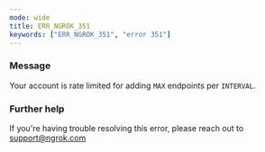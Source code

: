 ```yaml
---
mode: wide
title: ERR_NGROK_351
keywords: ["ERR_NGROK_351", "error 351"]
---
```


### Message

Your account is rate limited for adding `MAX` endpoints per `INTERVAL`.

### Further help

If you're having trouble resolving this error, please reach out to [support@ngrok.com](mailto:support@ngrok.com?subject=Help%20with%20ERR_NGROK_351)
